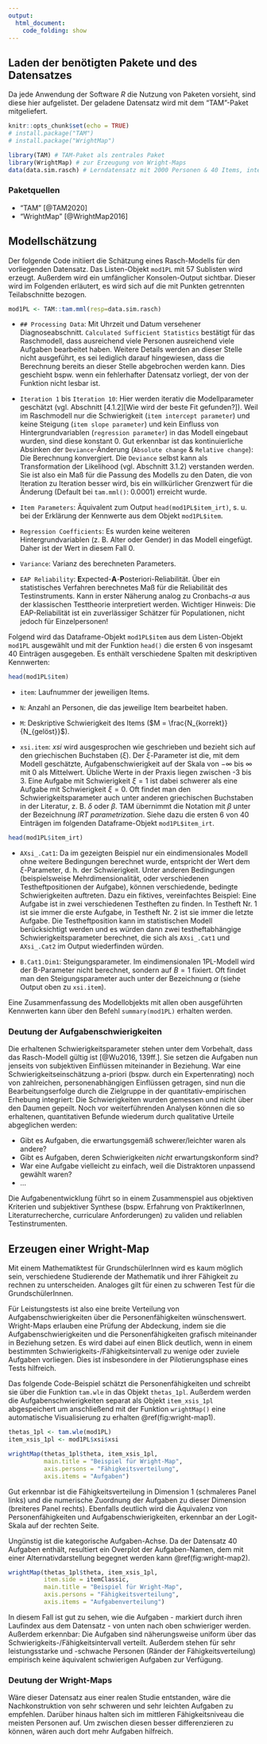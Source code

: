 ```yaml
---
output: 
  html_document:
    code_folding: show
---
```


## Laden der benötigten Pakete und des Datensatzes
Da jede Anwendung der Software _R_ die Nutzung von Paketen vorsieht, sind diese hier aufgelistet. Der geladene Datensatz wird mit dem "TAM"-Paket mitgeliefert.
```r
knitr::opts_chunk$set(echo = TRUE)
# install.package("TAM")
# install.package("WrightMap")
```

```r
library(TAM) # TAM-Paket als zentrales Paket
library(WrightMap) # zur Erzeugung von Wright-Maps
data(data.sim.rasch) # Lerndatensatz mit 2000 Personen & 40 Items, integriert in das TAM-Paket
```

### Paketquellen
- "TAM" [@TAM2020]
- "WrightMap" [@WrightMap2016]

## Modellschätzung
Der folgende Code initiiert die Schätzung eines Rasch-Modells für den vorliegenden Datensatz. Das Listen-Objekt `mod1PL` mit 57 Sublisten wird erzeugt. Außerdem wird ein umfänglicher Konsolen-Output sichtbar. Dieser wird im Folgenden erläutert, es wird sich auf die mit Punkten getrennten Teilabschnitte bezogen.

```r
mod1PL <- TAM::tam.mml(resp=data.sim.rasch)
```

- `## Processing Data`: Mit Uhrzeit und Datum versehener Diagnoseabschnitt. `Calculated Sufficient Statistics` bestätigt für das Raschmodell, dass ausreichend viele Personen ausreichend viele Aufgaben bearbeitet haben. Weitere Details werden an dieser Stelle nicht ausgeführt, es sei lediglich darauf hingewiesen, dass die Berechnung bereits an dieser Stelle abgebrochen werden kann. Dies geschieht bspw. wenn ein fehlerhafter Datensatz vorliegt, der von der Funktion nicht lesbar ist.

- `Iteration 1` bis `Iteration 10`: Hier werden iterativ die Modellparameter geschätzt (vgl. Abschnitt [4.1.2][Wie wird der beste Fit gefunden?]). Weil im Raschmodell nur die Schwierigkeit (`item intercept parameter`) und keine Steigung (`item slope parameter`) und kein Einfluss von Hintergrundvariablen (`regression parameter`) in das Modell eingebaut wurden, sind diese konstant $0$. Gut erkennbar ist das kontinuierliche Absinken der `Deviance`-Änderung (`Absolute change` & `Relative change`): Die Berechnung konvergiert. Die `Deviance` selbst kann als Transformation der Likelihood (vgl. Abschnitt 3.1.2) verstanden werden. Sie ist also ein Maß für die Passung des Modells zu den Daten, die von Iteration zu Iteration besser wird, bis ein willkürlicher Grenzwert für die Änderung (Default bei `tam.mml()`: $0.0001$) erreicht wurde.

- `Item Parameters`: Äquivalent zum Output `head(mod1PL$item_irt)`, s. u. bei der Erklärung der Kennwerte aus dem Objekt `mod1PL$item`.

- `Regression Coefficients`: Es wurden keine weiteren Hintergrundvariablen (z. B. Alter oder Gender) in das Modell eingefügt. Daher ist der Wert in diesem Fall $0$.

- `Variance`: Varianz des berechneten Parameters.

- `EAP Reliability`: **E**xpected-**A**-**P**osteriori-Reliabilität. Über ein statistisches Verfahren berechnetes Maß für die Reliabilität des Testinstruments. Kann in erster Näherung analog zu Cronbachs-$\alpha$ aus der klassischen Testtheorie interpretiert werden. Wichtiger Hinweis: Die EAP-Reliabilität ist ein zuverlässiger Schätzer für Populationen, nicht jedoch für Einzelpersonen!

Folgend wird das Dataframe-Objekt `mod1PL$item` aus dem Listen-Objekt `mod1PL` ausgewählt und mit der Funktion `head()` die ersten 6 von insgesamt 40 Einträgen ausgegeben. Es enthält verschiedene Spalten mit deskriptiven Kennwerten:

```r
head(mod1PL$item)
```
- `item`: Laufnummer der jeweiligen Items.

- `N`: Anzahl an Personen, die das jeweilige Item bearbeitet haben.

- `M`: Deskriptive Schwierigkeit des Items ($M = \frac{N_{korrekt}}{N_{gelöst}}$).

- `xsi.item`: *xsi* wird ausgesprochen wie geschrieben und bezieht sich auf den griechischen Buchstaben ($\xi$). Der $\xi$-Parameter ist die, mit dem Modell geschätzte, Aufgabenschwierigkeit auf der Skala von $-\infty$ bis $\infty$ mit 0 als Mittelwert. Übliche Werte in der Praxis liegen zwischen -3 bis 3. Eine Aufgabe mit Schwierigkeit $\xi=1$ ist dabei schwerer als eine Aufgabe mit Schwierigkeit $\xi=0$. Oft findet man den Schwierigkeitsparameter auch unter anderen griechischen Buchstaben in der Literatur, z. B. $\delta$ oder $\beta$. TAM übernimmt die Notation mit $\beta$ unter der Bezeichnung *IRT parametrization*. Siehe dazu die ersten 6 von 40 Einträgen im folgenden Dataframe-Objekt `mod1PL$item_irt`.

```r
head(mod1PL$item_irt)
```

- `AXsi_.Cat1`: Da im gezeigten Beispiel nur ein eindimensionales Modell ohne weitere Bedingungen berechnet wurde, entspricht der Wert dem $\xi$-Parameter, d. h. der Schwierigkeit. Unter anderen Bedingungen (beispielsweise Mehrdimensionalität, oder verschiedenen Testheftpositionen der Aufgabe), können verschiedende, bedingte Schwierigkeiten auftreten. Dazu ein fiktives, vereinfachtes Beispiel: Eine Aufgabe ist in zwei verschiedenen Testheften zu finden. In Testheft Nr. 1 ist sie immer die erste Aufgabe, in Testheft Nr. 2 ist sie immer die letzte Aufgabe. Die Testheftposition kann im statistischen Modell berücksichtigt werden und es würden dann zwei testheftabhängige Schwierigkeitsparameter berechnet, die sich als `AXsi_.Cat1` und `AXsi_.Cat2` im Output wiederfinden würden.

- `B.Cat1.Dim1`: Steigungsparameter. Im eindimensionalen 1PL-Modell wird der B-Parameter nicht berechnet, sondern auf $B=1$ fixiert. Oft findet man den Steigungsparameter auch unter der Bezeichnung $\alpha$ (siehe Output oben zu `xsi.item`).

Eine Zusammenfassung des Modellobjekts mit allen oben ausgeführten Kennwerten kann über den Befehl `summary(mod1PL)` erhalten werden.

### Deutung der Aufgabenschwierigkeiten
Die erhaltenen Schwierigkeitsparameter stehen unter dem Vorbehalt, dass das Rasch-Modell gültig ist [@Wu2016, 139ff.]. Sie setzen die Aufgaben nun jenseits von subjektiven Einflüssen miteinander in Beziehung. War eine Schwierigkeitseinschätzung a-priori (bspw. durch ein Expertenrating) noch von zahlreichen, personenabhängigen Einflüssen getragen, sind nun die Bearbeitungserfolge durch die Zielgruppe in der quantitativ-empirischen Erhebung integriert: Die Schwierigkeiten wurden gemessen und nicht über den Daumen gepeilt. Noch vor weiterführenden Analysen können die so erhaltenen, quantitativen Befunde wiederum durch qualitative Urteile abgeglichen werden: 

- Gibt es Aufgaben, die erwartungsgemäß schwerer/leichter waren als andere?
- Gibt es Aufgaben, deren Schwierigkeiten *nicht* erwartungskonform sind?
- War eine Aufgabe vielleicht zu einfach, weil die Distraktoren unpassend gewählt waren?
- ...

Die Aufgabenentwicklung führt so in einem Zusammenspiel aus objektiven Kriterien und subjektiver Synthese (bspw. Erfahrung von PraktikerInnen, Literaturrecherche, curriculare Anforderungen) zu validen und reliablen Testinstrumenten.

## Erzeugen einer Wright-Map
Mit einem Mathematiktest für GrundschülerInnen wird es kaum möglich sein, verschiedene Studierende der Mathematik und ihrer Fähigkeit zu rechnen zu unterscheiden. Analoges gilt für einen zu schweren Test für die GrundschülerInnen.

Für Leistungstests ist also eine breite Verteilung von Aufgabenschwierigkeiten über die Personenfähigkeiten wünschenswert. Wright-Maps erlauben eine Prüfung der Abdeckung, indem sie die Aufgabenschwierigkeiten und die Personenfähigkeiten grafisch miteinander in Beziehung setzen. Es wird dabei auf einen Blick deutlich, wenn in einem bestimmten Schwierigkeits-/Fähigkeitsintervall zu wenige oder zuviele Aufgaben vorliegen. Dies ist insbesondere in der Pilotierungsphase eines Tests hilfreich.

Das folgende Code-Beispiel schätzt die Personenfähigkeiten und schreibt sie über die Funktion `tam.wle` in das Objekt `thetas_1pl`. Außerdem werden die Aufgabenschwierigkeiten separat als Objekt `item_xsis_1pl` abgespeichert um anschließend mit der Funktion `wrightMap()` eine automatische Visualisierung zu erhalten \@ref(fig:wright-map1).

```r
thetas_1pl <- tam.wle(mod1PL)
item_xsis_1pl <- mod1PL$xsi$xsi

wrightMap(thetas_1pl$theta, item_xsis_1pl,
          main.title = "Beispiel für Wright-Map",
          axis.persons = "Fähigkeitsverteilung",
          axis.items = "Aufgaben")
```

Gut erkennbar ist die Fähigkeitsverteilung in Dimension 1 (schmaleres Panel links) und die numerische Zuordnung der Aufgaben zu dieser Dimension (breiteres Panel rechts). Ebenfalls deutlich wird die Äquivalenz von Personenfähigkeiten und Aufgabenschwierigkeiten, erkennbar an der Logit-Skala auf der rechten Seite.

Ungünstig ist die kategorische Aufgaben-Achse. Da der Datensatz 40 Aufgaben enthält, resultiert ein Overplot der Aufgaben-Namen, dem mit einer Alternativdarstellung begegnet werden kann \@ref(fig:wright-map2).

```r
wrightMap(thetas_1pl$theta, item_xsis_1pl, 
          item.side = itemClassic,
          main.title = "Beispiel für Wright-Map",
          axis.persons = "Fähigkeitsverteilung",
          axis.items = "Aufgabenverteilung")
```

In diesem Fall ist gut zu sehen, wie die Aufgaben - markiert durch ihren Laufindex aus dem Datensatz - von unten nach oben schwieriger werden. Außerdem erkennbar: Die Aufgaben sind näherungsweise uniform über das Schwierigkeits-/Fähigkeitsintervall verteilt. Außerdem stehen für sehr leistungsstarke und -schwache Personen (Ränder der Fähigkeitsverteilung) empirisch keine äquivalent schwierigen Aufgaben zur Verfügung. 

### Deutung der Wright-Maps
Wäre dieser Datensatz aus einer realen Studie entstanden, wäre die Nachkonstruktion von sehr schweren und sehr leichten Aufgaben zu empfehlen. Darüber hinaus halten sich im mittleren Fähigkeitsniveau die meisten Personen auf. Um zwischen diesen besser differenzieren zu können, wären auch dort mehr Aufgaben hilfreich.